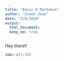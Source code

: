 ```yaml
---
title: "Basic R Markdown"
author: "Simon Jean"
date: "5/8/2020"
output: 
  html_document: 
  keep_md: true
---
```

Hey there!!
```r
zob<-c(1:20)
```
